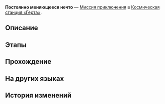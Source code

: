 {{Дополнить|Диалоги.}}
{{Миссия Инфобокс
|id              = 2000103
|Название        = 
|Изображение     = Миссия Освоения Постоянно меняющееся нечто.png
|Тип             = Миссия приключения
|События         = 
|Глава           = 
|Условия         = 
* Завершена [[Миссия приключения]] ''[[Дорога возрождения]]''
* Завершена [[Миссия Освоения]] ''[[Мы не умеем прощаться]]''
* Достигните [[Уровень Освоения|Уровня Освоения]] 18
|Персонажи       = Первопроходец
|СтартЛокация    = Базовая зона
|Мир             = Космическая станция «Герта»
|Локации         = Базовая зона
|Предыдущая      = Дорога возрождения
|Следующая       = ???
|Награды         = Опыт Освоения*250; Звёздный нефрит*40; Hertareum*50; Разрежённый эфир*8; Кредиты*10 000
}}
'''Постоянно меняющееся нечто''' — [[Миссия приключения]] в [[Космическая станция «Герта»]].

==Описание==
{{Описание|Вэнь Миндэ, лидер команды по сбору диковин, просит вас отыскать пропавшего члена команды по имени Авраам. В ходе поисков вам удаётся вывести на чистую воду фальшивого Вэнь Миндэ, разоблачив Ксеногидро.}}

==Этапы==


==Прохождение==
{{Дополнить}}


{{Диалог Конец}}

==На других языках==
{{На других языках
|en   = Ever-Changing
|zhs  = 千面变相
|zht  = 千面變相
|ja   = 千面万相
|ko   = 천태만상
|es   = Cambio constante
|fr   = Changement éternel
|ru   = Постоянно меняющееся нечто
|th   = ปลอมตัวพันหน้า
|vi   = Trăm Ngàn Diện Mạo
|de   = Ständige Wechsel
|id   = Perubahan Seribu Wajah
|pt   = Em Constante Mudança
}}

==История изменений==
{{История изменений|2.7}}
